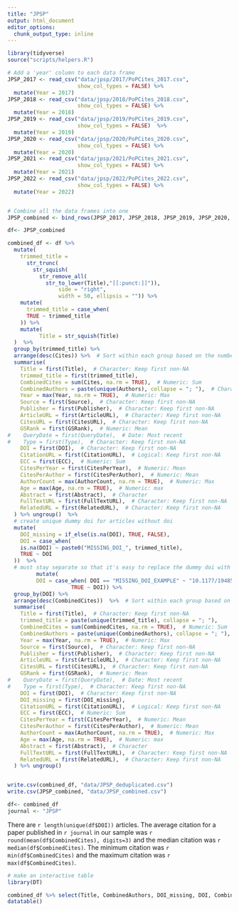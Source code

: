 ```yaml
---
title: "JPSP"
output: html_document
editor_options: 
  chunk_output_type: inline
---
```




```r
library(tidyverse)
source("scripts/helpers.R")
```
```r
# Add a 'year' column to each data frame
JPSP_2017 <- read_csv("data/jpsp/2017/PoPCites_2017.csv",
                      show_col_types = FALSE) %>%
  mutate(Year = 2017)
JPSP_2018 <- read_csv("data/jpsp/2018/PoPCites_2018.csv",
                      show_col_types = FALSE) %>%
  mutate(Year = 2018)
JPSP_2019 <- read_csv("data/jpsp/2019/PoPCites_2019.csv",
                      show_col_types = FALSE)  %>%
  mutate(Year = 2019)
JPSP_2020 <- read_csv("data/jpsp/2020/PoPCites_2020.csv",
                      show_col_types = FALSE) %>%
  mutate(Year = 2020)
JPSP_2021 <- read_csv("data/jpsp/2021/PoPCites_2021.csv",
                      show_col_types = FALSE) %>%
  mutate(Year = 2021)
JPSP_2022 <- read_csv("data/jpsp/2022/PoPCites_2022.csv",
                      show_col_types = FALSE) %>%
  mutate(Year = 2022)


# Combine all the data frames into one
JPSP_combined <- bind_rows(JPSP_2017, JPSP_2018, JPSP_2019, JPSP_2020, JPSP_2021, JPSP_2022)

df<- JPSP_combined

combined_df <- df %>%
  mutate(
    trimmed_title = 
      str_trunc(
        str_squish(
          str_remove_all(
            str_to_lower(Title),"[[:punct:]]")), 
                side = "right", 
                width = 50, ellipsis = "")) %>%
    mutate(
      trimmed_title = case_when(
      TRUE ~ trimmed_title
    )) %>%
    mutate(
          Title = str_squish(Title)
  )  %>%
  group_by(trimmed_title) %>%
  arrange(desc(Cites)) %>%  # Sort within each group based on the number of citations
  summarise(
    Title = first(Title),  # Character: Keep first non-NA
    trimmed_title = first(trimmed_title), 
    CombinedCites = sum(Cites, na.rm = TRUE),  # Numeric: Sum
    CombinedAuthors = paste(unique(Authors), collapse = "; "),  # Character: Concatenate unique
    Year = max(Year, na.rm = TRUE),  # Numeric: Max
    Source = first(Source),  # Character: Keep first non-NA
    Publisher = first(Publisher),  # Character: Keep first non-NA
    ArticleURL = first(ArticleURL),  # Character: Keep first non-NA
    CitesURL = first(CitesURL),  # Character: Keep first non-NA
    GSRank = first(GSRank),  # Numeric: Mean
#    QueryDate = first(QueryDate),  # Date: Most recent
#    Type = first(Type),  # Character: Keep first non-NA
    DOI = first(DOI),  # Character: Keep first non-NA
    CitationURL = first(CitationURL),  # Logical: Keep first non-NA
    ECC = first(ECC),  # Numeric: Sum
    CitesPerYear = first(CitesPerYear),  # Numeric: Mean
    CitesPerAuthor = first(CitesPerAuthor),  # Numeric: Mean
    AuthorCount = max(AuthorCount, na.rm = TRUE),  # Numeric: Max
    Age = max(Age, na.rm = TRUE),  # Numeric: max
    Abstract = first(Abstract),  # Character
    FullTextURL = first(FullTextURL),  # Character: Keep first non-NA
    RelatedURL = first(RelatedURL),  # Character: Keep first non-NA
  ) %>% ungroup()  %>% 
  # create unique dummy doi for articles without doi
  mutate(
    DOI_missing = if_else(is.na(DOI), TRUE, FALSE),
    DOI = case_when(
    is.na(DOI) ~ paste0("MISSING_DOI_", trimmed_title),
    TRUE ~ DOI
  ))  %>%
  # must stay separate so that it's easy to replace the dummy doi with the real doi
         mutate(
         DOI = case_when( DOI == "MISSING_DOI_EXAMPLE" ~ "10.1177/1948550619899238",
                    TRUE ~ DOI)) %>%
  group_by(DOI) %>%
  arrange(desc(CombinedCites))  %>%  # Sort within each group based on the number of citations
  summarise(
    Title = first(Title),  # Character: Keep first non-NA
    trimmed_title = paste(unique(trimmed_title), collapse = "; "), 
    CombinedCites = sum(CombinedCites, na.rm = TRUE),  # Numeric: Sum
    CombinedAuthors = paste(unique(CombinedAuthors), collapse = "; "),  # Character: Concatenate unique
    Year = max(Year, na.rm = TRUE),  # Numeric: Max
    Source = first(Source),  # Character: Keep first non-NA
    Publisher = first(Publisher),  # Character: Keep first non-NA
    ArticleURL = first(ArticleURL),  # Character: Keep first non-NA
    CitesURL = first(CitesURL),  # Character: Keep first non-NA
    GSRank = first(GSRank),  # Numeric: Mean
#    QueryDate = first(QueryDate),  # Date: Most recent
#    Type = first(Type),  # Character: Keep first non-NA
    DOI = first(DOI),  # Character: Keep first non-NA
    DOI_missing = first(DOI_missing),
    CitationURL = first(CitationURL),  # Logical: Keep first non-NA
    ECC = first(ECC),  # Numeric: Sum
    CitesPerYear = first(CitesPerYear),  # Numeric: Mean
    CitesPerAuthor = first(CitesPerAuthor),  # Numeric: Mean
    AuthorCount = max(AuthorCount, na.rm = TRUE),  # Numeric: Max
    Age = max(Age, na.rm = TRUE),  # Numeric: max
    Abstract = first(Abstract),  # Character
    FullTextURL = first(FullTextURL),  # Character: Keep first non-NA
    RelatedURL = first(RelatedURL),  # Character: Keep first non-NA
  ) %>% ungroup()


write.csv(combined_df, "data/JPSP_deduplicated.csv")
write.csv(JPSP_combined, "data/JPSP_combined.csv")

df<- combined_df
journal <- "JPSP"


```


There are ``r length(unique(df$DOI))`` articles. The average citation for a paper published in ``r journal`` in our sample was ``r round(mean(df$CombinedCites), digits=3)`` and the median citation was ``r median(df$CombinedCites)``. The minimum citation was ``r min(df$CombinedCites)`` and the maximum citation was ``r max(df$CombinedCites)``. 



```r
# make an interactive table
library(DT)

combined_df %>% select(Title, CombinedAuthors, DOI_missing, DOI, CombinedCites, Year, ArticleURL, FullTextURL, CitationURL, RelatedURL) %>%
datatable()
```
